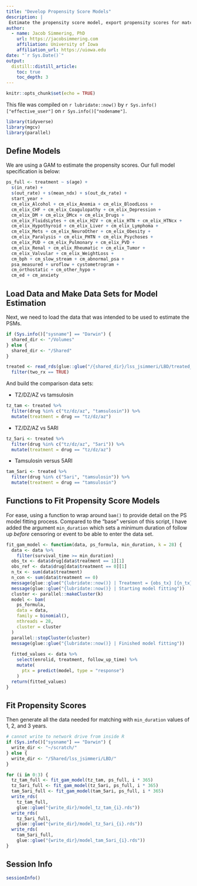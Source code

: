 ```yaml
---
title: "Develop Propensity Score Models"
description: |
 Estimate the propensity score model, export propensity scores for matching
author:
  - name: Jacob Simmering, PhD 
    url: https://jacobsimmering.com
    affiliation: University of Iowa
    affiliation_url: https://uiowa.edu
date: "`r Sys.Date()`"
output: 
  distill::distill_article:
    toc: true
    toc_depth: 3
---
```


```r
knitr::opts_chunk$set(echo = TRUE)
```

This file was compiled on `r lubridate::now()` by 
``r Sys.info()["effective_user"]`` on `r Sys.info()["nodename"]`. 

```r
library(tidyverse)
library(mgcv)
library(parallel)
```

## Define Models
We are using a GAM to estimate the propensity scores. Our full model 
specification is below:

```r
ps_full <- treatment ~ s(age) + 
  s(in_rate) + 
  s(out_rate) + s(mean_ndx) + s(out_dx_rate) +
  start_year +
  cm_elix_Alcohol + cm_elix_Anemia + cm_elix_BloodLoss +
  cm_elix_CHF + cm_elix_Coagulopathy + cm_elix_Depression +
  cm_elix_DM + cm_elix_DMcx + cm_elix_Drugs +
  cm_elix_FluidsLytes + cm_elix_HIV + cm_elix_HTN + cm_elix_HTNcx +
  cm_elix_Hypothyroid + cm_elix_Liver + cm_elix_Lymphoma +
  cm_elix_Mets + cm_elix_NeuroOther + cm_elix_Obesity +
  cm_elix_Paralysis + cm_elix_PHTN + cm_elix_Psychoses +
  cm_elix_PUD + cm_elix_Pulmonary + cm_elix_PVD +
  cm_elix_Renal + cm_elix_Rheumatic + cm_elix_Tumor +
  cm_elix_Valvular + cm_elix_WeightLoss +
  cm_bph + cm_slow_stream + cm_abnormal_psa +
  psa_measured + uroflow + cystometrogram +
  cm_orthostatic + cm_other_hypo + 
  cm_ed + cm_anxiety
```

## Load Data and Make Data Sets for Model Estimation
Next, we need to load the data that was intended to be used to estimate the 
PSMs.

```r
if (Sys.info()["sysname"] == "Darwin") {
  shared_dir <- "/Volumes"
} else {
  shared_dir <- "/Shared"
}

treated <- read_rds(glue::glue("/{shared_dir}/lss_jsimmeri/LBD/treated_model_data.rds")) |>
  filter(two_rx == TRUE)
```

And build the comparison data sets:

- TZ/DZ/AZ vs tamsulosin

```r
tz_tam <- treated %>%
  filter(drug %in% c("tz/dz/az", "tamsulosin")) %>%
  mutate(treatment = drug == "tz/dz/az")
```

- TZ/DZ/AZ vs 5ARI

```r
tz_5ari <- treated %>%
  filter(drug %in% c("tz/dz/az", "5ari")) %>%
  mutate(treatment = drug == "tz/dz/az")
```

- Tamsulosin versus 5ARI

```r
tam_5ari <- treated %>%
  filter(drug %in% c("5ari", "tamsulosin")) %>%
  mutate(treatment = drug == "tamsulosin")
```

## Functions to Fit Propensity Score Models
For ease, using a function to wrap around `bam()` to provide detail on the 
PS model fitting process. Compared to the "base" version of this script, I 
have added the argument `min_duration` which sets a minimum duration of follow
up *before* censoring or event to be able to enter the data set. 

```r
fit_gam_model <- function(data, ps_formula, min_duration, k = 28) {
  data <- data %>%
    filter(survival_time >= min_duration)
  obs_tx <- data$drug[data$treatment == 1][1]
  obs_ref <- data$drug[data$treatment == 0][1]
  n_tx <- sum(data$treatment)
  n_con <- sum(data$treatment == 0)
  message(glue::glue("{lubridate::now()} | Treatment = {obs_tx} [{n_tx}] | Ref = {obs_ref} [{n_con}]"))
  message(glue::glue("{lubridate::now()} | Starting model fitting"))
  cluster <- parallel::makeCluster(k)
  model <- bam(
    ps_formula,
    data = data,
    family = binomial(),
    nthreads = 28,
    cluster = cluster
  )
  parallel::stopCluster(cluster)
  message(glue::glue("{lubridate::now()} | Finished model fitting"))
  
  fitted_values <- data %>%
    select(enrolid, treatment, follow_up_time) %>%
    mutate(
      ptx = predict(model, type = "response")
    )
  return(fitted_values)
}
```

## Fit Propensity Scores
Then generate all the data needed for matching with `min_duration` values of 1,
2, and 3 years.

```r
# cannot write to network drive from inside R
if (Sys.info()["sysname"] == "Darwin") {
  write_dir <- "~/scratch/"
} else {
  write_dir <- "/Shared/lss_jsimmeri/LBD/"
}

for (i in 0:3) {
  tz_tam_full <- fit_gam_model(tz_tam, ps_full, i * 365)
  tz_5ari_full <- fit_gam_model(tz_5ari, ps_full, i * 365)
  tam_5ari_full <- fit_gam_model(tam_5ari, ps_full, i * 365)
  write_rds(
    tz_tam_full,
    glue::glue("{write_dir}/model_tz_tam_{i}.rds"))
  write_rds(
    tz_5ari_full,
    glue::glue("{write_dir}/model_tz_5ari_{i}.rds"))
  write_rds(
    tam_5ari_full,
    glue::glue("{write_dir}/model_tam_5ari_{i}.rds"))
}
```

## Session Info
```r
sessionInfo()
```
